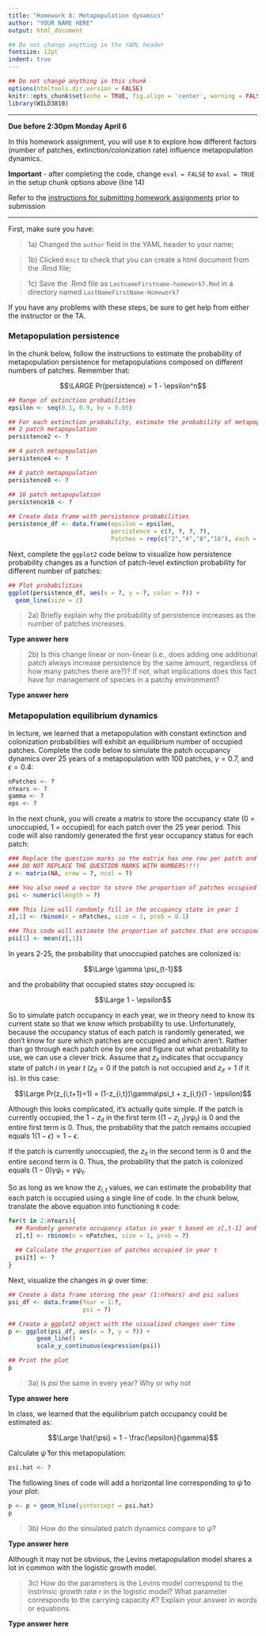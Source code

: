 ```yaml
---
title: "Homework 8: Metapopulation dynamics"
author: "YOUR NAME HERE"
output: html_document

## Do not change anything in the YAML header
fontsize: 12pt
indent: true
---
```


```r
## Do not change anything in this chunk
options(htmltools.dir.version = FALSE)
knitr::opts_chunk$set(echo = TRUE, fig.align = 'center', warning = FALSE, message = FALSE, eval = FALSE)
library(WILD3810)
```

***
**Due before 2:30pm Monday April 6**

In this homework assignment, you will use `R` to explore how different factors (number of patches, extinction/colonization rate) influence metapopulation dynamics. 

**Important** - after completing the code, change `eval = FALSE` to `eval = TRUE` in the setup chunk options above (line 14)

Refer to the [instructions for submitting homework assignments](https://rushinglab.github.io/WILD3810/articles/homework.html) prior to submission

***


First, make sure you have:

> 1a) Changed the `author` field in the YAML header to your name;

> 1b) Clicked `Knit` to check that you can create a html document from the .Rmd file;

> 1c) Save the .Rmd file as `LastnameFirstname-homework7.Rmd` in a directory named `LastNameFirstName-Homework7`

If you have any problems with these steps, be sure to get help from either the instructor or the TA.

### Metapopulation persistence

In the chunk below, follow the instructions to estimate the probability of metapopulation persistence for metapopulations composed on different numbers of patches. Remember that:

$$\LARGE Pr(persistence) = 1 - \epsilon^n$$

```r
## Range of extinction probabilities
epsilon <- seq(0.1, 0.9, by = 0.05)

## For each extinction probability, estimate the probability of metapopulaiton persistence for:
## 2 patch metapopulation
persistence2 <- ?

## 4 patch metapopulation
persistence4 <- ?

## 8 patch metapopulation
persistence8 <- ?

## 16 patch metapopulation
persistence16 <- ?
  
## Create data frame with persistence probabilities
persistence_df <- data.frame(epsilon = epsilon,
                             persistence = c(?, ?, ?, ?),
                             Patches = rep(c("2","4","8","16"), each = length(epsilon)))
```

Next, complete the `ggplot2` code below to visualize how persistence probability changes as a function of patch-level extinction probability for different number of patches:

```r
## Plot probabilities
ggplot(persistence_df, aes(x = ?, y = ?, color = ?)) +
  geom_line(size = 2)
```

> 2a) Briefly explain why the probability of persistence increases as the number of patches increases. 

**Type answer here**

> 2b) Is this change linear or non-linear (i.e., does adding one additional patch always increase persistence by the same amount, regardless of how many patches there are?)? If not, what implications does this fact have for management of species in a patchy environment? 

**Type answer here**

### Metapopulation equilibrium dynamics

In lecture, we learned that a metapopulation with constant extinction and colonization probabilities will exhibit an equilibrium number of occupied patches. Complete the code below to simulate the patch occupancy dynamics over 25 years of a metapopulation with 100 patches, $\gamma = 0.7$, and $\epsilon = 0.4$:

```r
nPatches <- ?
nYears <- ?
gamma <- ?
eps <- ?
```

In the next chunk, you will create a matrix to store the occupancy state (0 = unoccupied, 1 = occupied) for each patch over the 25 year period. This code will also randomly generated the first year occupancy status for each patch:

```r
### Replace the question marks so the matrix has one row per patch and one column per year
### DO NOT REPLACE THE QUESTION MARKS WITH NUMBERS!!!!
z <- matrix(NA, nrow = ?, ncol = ?)

### You also need a vector to store the proportion of patches occupied in each year
psi <- numeric(length = ?)

### This line will randomly fill in the occupancy state in year 1
z[,1] <- rbinom(n = nPatches, size = 1, prob = 0.1)

### This code will estimate the proportion of patches that are occupied in year 1
psi[1] <- mean(z[,1])
```

In years 2-25, the probability that unoccupied patches are colonized is:

$$\Large \gamma \psi_{t-1}$$

and the probability that occupied states *stay* occupied is:

$$\Large 1 - \epsilon$$

So to simulate patch occupancy in each year, we in theory need to know its current state so that we know which probability to use. Unfortunately, because the occupancy status of each patch is randomly generated, we don't know for sure which patches are occupied and which aren't. Rather than go through each patch one by one and figure out what probability to use, we can use a clever trick. Assume that $z_{it}$ indicates that occupancy state of patch $i$ in year $t$ ($z_{it} = 0$ if the patch is not occupied and $z_{it} = 1$ if it is). In this case: 

$$\Large Pr(z_{i,t+1}=1) = (1-z_{i,t})\gamma\psi_t + z_{i,t}(1 - \epsilon)$$

Although this looks complicated, it's actually quite simple. If the patch is currently occupied, the $1- z_{it}$ in the first term ($(1-z_{i,t})\gamma\psi_t$) is 0 and the entire first term is 0. Thus, the probability that the patch remains occupied equals $1(1 - \epsilon) = 1 - \epsilon$. 

If the patch is currently unoccupied, the $z_{it}$ in the second term is 0 and the entire second term is 0. Thus, the probability that the patch is colonized equals $(1-0)\gamma\psi_t = \gamma\psi_t$. 

So as long as we know the $z_{i,t}$ values, we can estimate the probability that each patch is occupied using a single line of code. In the chunk below, translate the above equation into functioning `R` code:

```r
for(t in 2:nYears){
  ## Randomly generate occupancy status in year t based on z[,t-1] and psi[t-1]
  z[,t] <- rbinom(n = nPatches, size = 1, prob = ?)
  
  ## Calculate the proportion of patches occupied in year t
  psi[t] <- ?
}
```

Next, visualize the changes in $\psi$ over time:

```r
## Create a data frame storing the year (1:nYears) and psi values
psi_df <- data.frame(Year = 1:?,
                     psi = ?)

## Create a ggplot2 object with the visualized changes over time
p <- ggplot(psi_df, aes(x = ?, y = ?)) +
        geom_line() +
        scale_y_continuous(expression(psi))

## Print the plot
p
```

> 3a) Is $psi$ the same in every year? Why or why not

**Type answer here**

In class, we learned that the equilibrium patch occupancy could be estimated as:

$$\Large \hat{\psi} = 1 - \frac{\epsilon}{\gamma}$$

Calculate $\hat{\psi}$ for this metapopulation:

```r
psi.hat <- ?
```

The following lines of code will add a horizontal line corresponding to $\hat{\psi}$ to your plot:

```r
p <- p + geom_hline(yintercept = psi.hat)
p
```

> 3b) How do the simulated patch dynamics compare to $\hat{\psi}$? 

**Type answer here**

Although it may not be obvious, the Levins metapopulation model shares a lot in common with the logistic growth model. 

> 3c) How do the parameters is the Levins model correspond to the instrinsic growth rate $r$ in the logistic model? What parameter corresponds to the carrying capacity $K$? Explain your answer in words or equations. 

**Type answer here**
